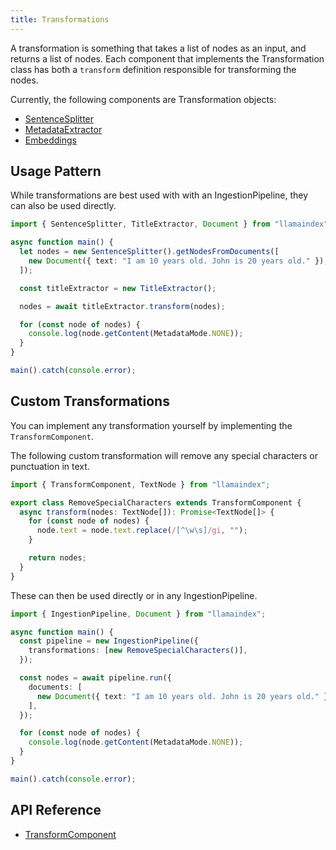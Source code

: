 ```yaml
---
title: Transformations
---
```


A transformation is something that takes a list of nodes as an input, and returns a list of nodes. Each component that implements the Transformation class has both a `transform` definition responsible for transforming the nodes.

Currently, the following components are Transformation objects:

- [SentenceSplitter](/docs/llamaindex/modules/data/ingestion_pipeline/transformations/node-parser)
- [MetadataExtractor](/docs/llamaindex/modules/data/ingestion_pipeline/transformations/metadata_extraction)
- [Embeddings](/docs/llamaindex/modules/models/embeddings)

## Usage Pattern

While transformations are best used with with an IngestionPipeline, they can also be used directly.

```ts
import { SentenceSplitter, TitleExtractor, Document } from "llamaindex";

async function main() {
  let nodes = new SentenceSplitter().getNodesFromDocuments([
    new Document({ text: "I am 10 years old. John is 20 years old." }),
  ]);

  const titleExtractor = new TitleExtractor();

  nodes = await titleExtractor.transform(nodes);

  for (const node of nodes) {
    console.log(node.getContent(MetadataMode.NONE));
  }
}

main().catch(console.error);
```

## Custom Transformations

You can implement any transformation yourself by implementing the `TransformComponent`.

The following custom transformation will remove any special characters or punctuation in text.

```ts
import { TransformComponent, TextNode } from "llamaindex";

export class RemoveSpecialCharacters extends TransformComponent {
  async transform(nodes: TextNode[]): Promise<TextNode[]> {
    for (const node of nodes) {
      node.text = node.text.replace(/[^\w\s]/gi, "");
    }

    return nodes;
  }
}
```

These can then be used directly or in any IngestionPipeline.

```ts
import { IngestionPipeline, Document } from "llamaindex";

async function main() {
  const pipeline = new IngestionPipeline({
    transformations: [new RemoveSpecialCharacters()],
  });

  const nodes = await pipeline.run({
    documents: [
      new Document({ text: "I am 10 years old. John is 20 years old." }),
    ],
  });

  for (const node of nodes) {
    console.log(node.getContent(MetadataMode.NONE));
  }
}

main().catch(console.error);
```

## API Reference

- [TransformComponent](/docs/api/classes/TransformComponent)

